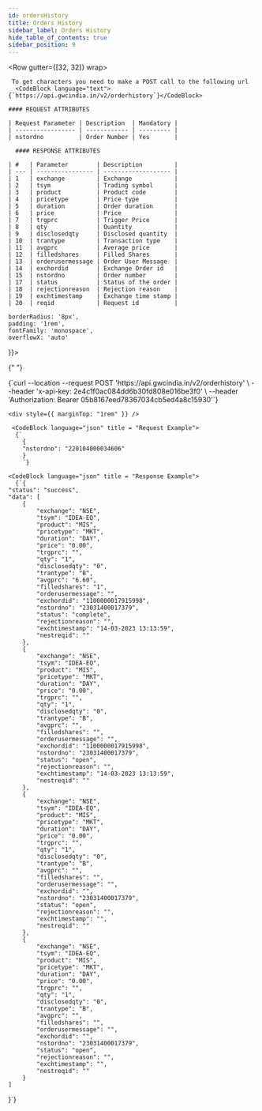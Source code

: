 ```yaml
---
id: ordersHistory
title: Orders History
sidebar_label: Orders History
hide_table_of_contents: true
sidebar_position: 9
---
```



<Row gutter={[32, 32]} wrap>
  <Col xs={24} md={12}>
    
     To get characters you need to make a POST call to the following url 
      <CodeBlock language="text">{`https://api.gwcindia.in/v2/orderhistory`}</CodeBlock>

    #### REQUEST ATTRIBUTES

    | Request Parameter | Description  | Mandatory |
    | ----------------- | ------------ | --------- |
    | nstordno          | Order Number | Yes       |

      #### RESPONSE ATTRIBUTES

    | #   | Parameter        | Description         |
    | --- | ---------------- | ------------------- |
    | 1   | exchange         | Exchange            |
    | 2   | tsym             | Trading symbol      |
    | 3   | product          | Product code        |
    | 4   | pricetype        | Price type          |
    | 5   | duration         | Order duration      |
    | 6   | price            | Price               |
    | 7   | trgprc           | Trigger Price       |
    | 8   | qty              | Quantity            |
    | 9   | disclosedqty     | Disclosed quantity  |
    | 10  | trantype         | Transaction type    |
    | 11  | avgprc           | Average price       |
    | 12  | filledshares     | Filled Shares       |
    | 13  | orderusermessage | Order User Message  |
    | 14  | exchordid        | Exchange Order id   |
    | 15  | nstordno         | Order number        |
    | 17  | status           | Status of the order |
    | 18  | rejectionreason  | Rejection reason    |
    | 19  | exchtimestamp    | Exchange time stamp |
    | 20  | reqid            | Request id          |

  </Col>

  <Col xs={24} md={12} lg = {12} style={{
  
    borderRadius: '8px',
    padding: '1rem',
    fontFamily: 'monospace',
    overflowX: 'auto'
  }}>

{" "}

<CodeBlock language="bash" title="curl / cURL">
  {`curl --location --request POST 'https://api.gwcindia.in/v2/orderhistory' \
--header 'x-api-key: 2e4c1f0ac084dd6b30fd808e016be3f0' \
--header 'Authorization: Bearer 05b8167eed78367034cb5ed4a8c15930'`}
</CodeBlock>

    <div style={{ marginTop: "1rem" }} />

     <CodeBlock language="json" title = "Request Example">
      {`
        {
        "nstordno": "220104000034606"
        }
        `}

</CodeBlock>

    <CodeBlock language="json" title = "Response Example">
      {`{
    "status": "success",
    "data": [
        {
            "exchange": "NSE",
            "tsym": "IDEA-EQ",
            "product": "MIS",
            "pricetype": "MKT",
            "duration": "DAY",
            "price": "0.00",
            "trgprc": "",
            "qty": "1",
            "disclosedqty": "0",
            "trantype": "B",
            "avgprc": "6.60",
            "filledshares": "1",
            "orderusermessage": "",
            "exchordid": "1100000017915998",
            "nstordno": "23031400017379",
            "status": "complete",
            "rejectionreason": "",
            "exchtimestamp": "14-03-2023 13:13:59",
            "nestreqid": ""
        },
        {
            "exchange": "NSE",
            "tsym": "IDEA-EQ",
            "product": "MIS",
            "pricetype": "MKT",
            "duration": "DAY",
            "price": "0.00",
            "trgprc": "",
            "qty": "1",
            "disclosedqty": "0",
            "trantype": "B",
            "avgprc": "",
            "filledshares": "",
            "orderusermessage": "",
            "exchordid": "1100000017915998",
            "nstordno": "23031400017379",
            "status": "open",
            "rejectionreason": "",
            "exchtimestamp": "14-03-2023 13:13:59",
            "nestreqid": ""
        },
        {
            "exchange": "NSE",
            "tsym": "IDEA-EQ",
            "product": "MIS",
            "pricetype": "MKT",
            "duration": "DAY",
            "price": "0.00",
            "trgprc": "",
            "qty": "1",
            "disclosedqty": "0",
            "trantype": "B",
            "avgprc": "",
            "filledshares": "",
            "orderusermessage": "",
            "exchordid": "",
            "nstordno": "23031400017379",
            "status": "open",
            "rejectionreason": "",
            "exchtimestamp": "",
            "nestreqid": ""
        },
        {
            "exchange": "NSE",
            "tsym": "IDEA-EQ",
            "product": "MIS",
            "pricetype": "MKT",
            "duration": "DAY",
            "price": "0.00",
            "trgprc": "",
            "qty": "1",
            "disclosedqty": "0",
            "trantype": "B",
            "avgprc": "",
            "filledshares": "",
            "orderusermessage": "",
            "exchordid": "",
            "nstordno": "23031400017379",
            "status": "open",
            "rejectionreason": "",
            "exchtimestamp": "",
            "nestreqid": ""
        }
    ]

}`}

</CodeBlock>

  </Col>
</Row>
